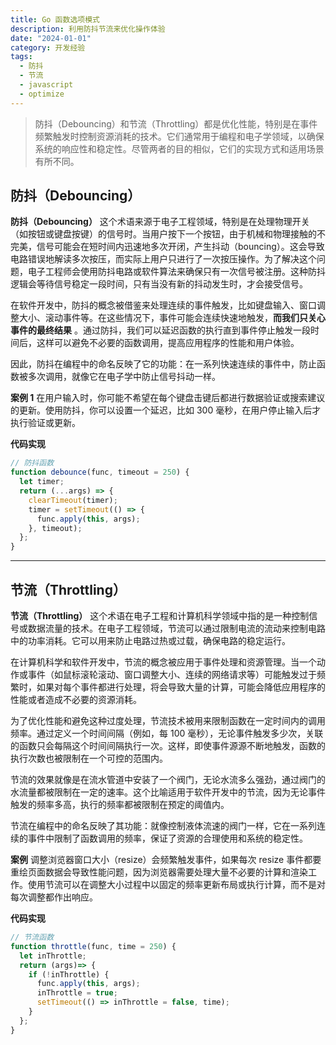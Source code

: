 ```yaml
---
title: Go 函数选项模式
description: 利用防抖节流来优化操作体验
date: "2024-01-01"
category: 开发经验
tags:
  - 防抖
  - 节流
  - javascript
  - optimize
---
```


> 防抖（Debouncing）和节流（Throttling）都是优化性能，特别是在事件频繁触发时控制资源消耗的技术。它们通常用于编程和电子学领域，以确保系统的响应性和稳定性。尽管两者的目的相似，它们的实现方式和适用场景有所不同。

## 防抖（Debouncing）

**防抖（Debouncing）** 这个术语来源于电子工程领域，特别是在处理物理开关（如按钮或键盘按键）的信号时。当用户按下一个按钮，由于机械和物理接触的不完美，信号可能会在短时间内迅速地多次开闭，产生抖动（bouncing）。这会导致电路错误地解读多次按压，而实际上用户只进行了一次按压操作。为了解决这个问题，电子工程师会使用防抖电路或软件算法来确保只有一次信号被注册。这种防抖逻辑会等待信号稳定一段时间，只有当没有新的抖动发生时，才会接受信号。

在软件开发中，防抖的概念被借鉴来处理连续的事件触发，比如键盘输入、窗口调整大小、滚动事件等。在这些情况下，事件可能会连续快速地触发，**而我们只关心事件的最终结果** 。通过防抖，我们可以延迟函数的执行直到事件停止触发一段时间后，这样可以避免不必要的函数调用，提高应用程序的性能和用户体验。

因此，防抖在编程中的命名反映了它的功能：在一系列快速连续的事件中，防止函数被多次调用，就像它在电子学中防止信号抖动一样。


**案例 1** 在用户输入时，你可能不希望在每个键盘击键后都进行数据验证或搜索建议的更新。使用防抖，你可以设置一个延迟，比如 300 毫秒，在用户停止输入后才执行验证或更新。


**代码实现**

```js
// 防抖函数
function debounce(func, timeout = 250) {
  let timer;
  return (...args) => {
    clearTimeout(timer);
    timer = setTimeout(() => {
      func.apply(this, args);
    }, timeout);
  };
}
```

<hr/>

## 节流（Throttling）

**节流（Throttling）** 这个术语在电子工程和计算机科学领域中指的是一种控制信号或数据流量的技术。在电子工程领域，节流可以通过限制电流的流动来控制电路中的功率消耗。它可以用来防止电路过热或过载，确保电路的稳定运行。

在计算机科学和软件开发中，节流的概念被应用于事件处理和资源管理。当一个动作或事件（如鼠标滚轮滚动、窗口调整大小、连续的网络请求等）可能触发过于频繁时，如果对每个事件都进行处理，将会导致大量的计算，可能会降低应用程序的性能或者造成不必要的资源消耗。

为了优化性能和避免这种过度处理，节流技术被用来限制函数在一定时间内的调用频率。通过定义一个时间间隔（例如，每 100 毫秒），无论事件触发多少次，关联的函数只会每隔这个时间间隔执行一次。这样，即使事件源源不断地触发，函数的执行次数也被限制在一个可控的范围内。

节流的效果就像是在流水管道中安装了一个阀门，无论水流多么强劲，通过阀门的水流量都被限制在一定的速率。这个比喻适用于软件开发中的节流，因为无论事件触发的频率多高，执行的频率都被限制在预定的阈值内。

节流在编程中的命名反映了其功能：就像控制液体流速的阀门一样，它在一系列连续的事件中限制了函数调用的频率，保证了资源的合理使用和系统的稳定性。


**案例** 调整浏览器窗口大小（resize）会频繁触发事件，如果每次 resize 事件都要重绘页面数据会导致性能问题，因为浏览器需要处理大量不必要的计算和渲染工作。使用节流可以在调整大小过程中以固定的频率更新布局或执行计算，而不是对每次调整都作出响应。


**代码实现**

```js
// 节流函数
function throttle(func, time = 250) {
  let inThrottle;
  return (args)=> {
    if (!inThrottle) {
      func.apply(this, args);
      inThrottle = true;
      setTimeout(() => inThrottle = false, time);
    }
  };
}
```